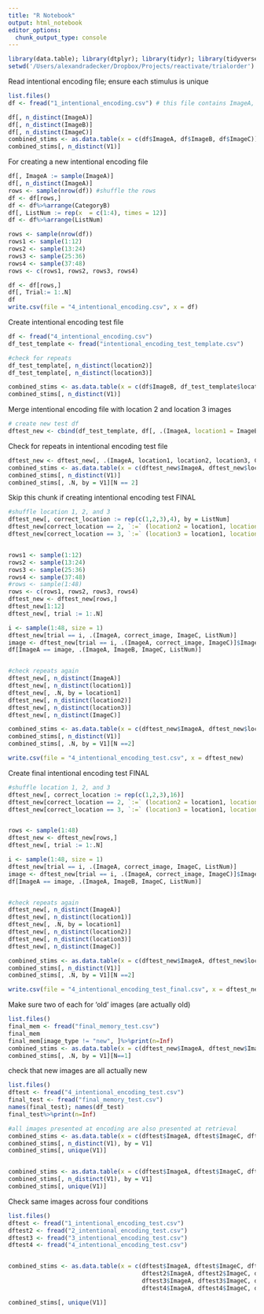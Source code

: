 ```yaml
---
title: "R Notebook"
output: html_notebook
editor_options: 
  chunk_output_type: console
---
```


```r
library(data.table); library(dtplyr); library(tidyr); library(tidyverse)
setwd('/Users/alexandradecker/Dropbox/Projects/reactivate/trialorder')
```

Read intentional encoding file; ensure each stimulus is unique
```r
list.files()
df <- fread("1_intentional_encoding.csv") # this file contains ImageA, ImageB, CategoryB and ImageC

df[, n_distinct(ImageA)]
df[, n_distinct(ImageB)]
df[, n_distinct(ImageC)]
combined_stims <- as.data.table(x = c(df$ImageA, df$ImageB, df$ImageC))
combined_stims[, n_distinct(V1)]
```

For creating a new intentional encoding file
```r
df[, ImageA := sample(ImageA)]
df[, n_distinct(ImageA)]
rows <- sample(nrow(df)) #shuffle the rows
df <- df[rows,]
df <- df%>%arrange(CategoryB)
df[, ListNum := rep(x  = c(1:4), times = 12)]
df <- df%>%arrange(ListNum)

rows <- sample(nrow(df))
rows1 <- sample(1:12)
rows2 <- sample(13:24)
rows3 <- sample(25:36)
rows4 <- sample(37:48)
rows <- c(rows1, rows2, rows3, rows4)

df <- df[rows,]
df[, Trial:= 1:.N]
df
write.csv(file = "4_intentional_encoding.csv", x = df)
```

Create intentional encoding test file
```r
df <- fread("4_intentional_encoding.csv")
df_test_template <- fread("intentional_encoding_test_template.csv")

#check for repeats
df_test_template[, n_distinct(location2)]
df_test_template[, n_distinct(location3)]

combined_stims <- as.data.table(x = c(df$ImageB, df_test_template$location2, df_test_template$location3))
combined_stims[, n_distinct(V1)]
```


Merge intentional encoding file with location 2 and location 3 images
```r
# create new test df
dftest_new <- cbind(df_test_template, df[, .(ImageA, location1 = ImageB, CategoryB, correct_image = ImageB, ImageC, ListNum)])
```

Check for repeats in intentional encoding test file
```r
dftest_new <- dftest_new[, .(ImageA, location1, location2, location3, CategoryB, correct_image, ImageC, ListNum)]
combined_stims <- as.data.table(x = c(dftest_new$ImageA, dftest_new$location1, dftest_new$location2, dftest_new$location3, dftest_new$ImageC))
combined_stims[, n_distinct(V1)]
combined_stims[, .N, by = V1][N == 2]
```

Skip this chunk if creating intentional encoding test FINAL
```r
#shuffle location 1, 2, and 3
dftest_new[, correct_location := rep(c(1,2,3),4), by = ListNum]
dftest_new[correct_location == 2, `:=` (location2 = location1, location1 = location2)]
dftest_new[correct_location == 3, `:=` (location3 = location1, location1 = location3)]


rows1 <- sample(1:12)
rows2 <- sample(13:24)
rows3 <- sample(25:36)
rows4 <- sample(37:48)
#rows <- sample(1:48)
rows <- c(rows1, rows2, rows3, rows4)
dftest_new <- dftest_new[rows,]
dftest_new[1:12]
dftest_new[, trial := 1:.N]

i <- sample(1:48, size = 1)
dftest_new[trial == i, .(ImageA, correct_image, ImageC, ListNum)]
image <- dftest_new[trial == i, .(ImageA, correct_image, ImageC)]$ImageA
df[ImageA == image, .(ImageA, ImageB, ImageC, ListNum)]


#check repeats again
dftest_new[, n_distinct(ImageA)]
dftest_new[, n_distinct(location1)]
dftest_new[, .N, by = location1]
dftest_new[, n_distinct(location2)]
dftest_new[, n_distinct(location3)]
dftest_new[, n_distinct(ImageC)]

combined_stims <- as.data.table(x = c(dftest_new$ImageA, dftest_new$location1, dftest_new$location2, dftest_new$location3, dftest_new$ImageC))
combined_stims[, n_distinct(V1)]
combined_stims[, .N, by = V1][N ==2]

write.csv(file = "4_intentional_encoding_test.csv", x = dftest_new)

```


Create final intentional encoding test FINAL
```r
#shuffle location 1, 2, and 3
dftest_new[, correct_location := rep(c(1,2,3),16)]
dftest_new[correct_location == 2, `:=` (location2 = location1, location1 = location2)]
dftest_new[correct_location == 3, `:=` (location3 = location1, location1 = location3)]


rows <- sample(1:48)
dftest_new <- dftest_new[rows,]
dftest_new[, trial := 1:.N]

i <- sample(1:48, size = 1)
dftest_new[trial == i, .(ImageA, correct_image, ImageC, ListNum)]
image <- dftest_new[trial == i, .(ImageA, correct_image, ImageC)]$ImageA
df[ImageA == image, .(ImageA, ImageB, ImageC, ListNum)]


#check repeats again
dftest_new[, n_distinct(ImageA)]
dftest_new[, n_distinct(location1)]
dftest_new[, .N, by = location1]
dftest_new[, n_distinct(location2)]
dftest_new[, n_distinct(location3)]
dftest_new[, n_distinct(ImageC)]

combined_stims <- as.data.table(x = c(dftest_new$ImageA, dftest_new$location1, dftest_new$location2, dftest_new$location3, dftest_new$ImageC))
combined_stims[, n_distinct(V1)]
combined_stims[, .N, by = V1][N ==2]

write.csv(file = "4_intentional_encoding_test_final.csv", x = dftest_new)
```


Make sure two of each for 'old' images (are actually old)
```r
list.files()
final_mem <- fread("final_memory_test.csv")
final_mem
final_mem[image_type != "new", ]%>%print(n=Inf)
combined_stims <- as.data.table(x = c(dftest_new$ImageA, dftest_new$ImageC, dftest_new$correct_image, final_mem[image_type != "new"]$Image ))
combined_stims[, .N, by = V1][N==1]
```



check that new images are all actually new
```r
list.files()
dftest <- fread("4_intentional_encoding_test.csv")
final_test <- fread("final_memory_test.csv")
names(final_test); names(df_test)
final_test%>%print(n=Inf)

#all images presented at encoding are also presented at retrieval
combined_stims <- as.data.table(x = c(dftest$ImageA, dftest$ImageC, dftest$correct_image, final_test[image_type != "new"]$Image))
combined_stims[, n_distinct(V1), by = V1]
combined_stims[, unique(V1)]


combined_stims <- as.data.table(x = c(dftest$ImageA, dftest$ImageC, dftest$location1, dftest$location2, dftest$location3, final_test$Image))
combined_stims[, n_distinct(V1), by = V1]
combined_stims[, unique(V1)]
```

Check same images across four conditions
```r
list.files()
dftest <- fread("1_intentional_encoding_test.csv")
dftest2 <- fread("2_intentional_encoding_test.csv")
dftest3 <- fread("3_intentional_encoding_test.csv")
dftest4 <- fread("4_intentional_encoding_test.csv")


combined_stims <- as.data.table(x = c(dftest$ImageA, dftest$ImageC, dftest$location1, dftest$location2, dftest$location3,
                                      dftest2$ImageA, dftest2$ImageC, dftest2$location1, dftest2$location2, dftest2$location3,
                                      dftest3$ImageA, dftest3$ImageC, dftest3$location1, dftest3$location2, dftest3$location3,
                                      dftest4$ImageA, dftest4$ImageC, dftest4$location1, dftest4$location2, dftest4$location3))

combined_stims[, unique(V1)]


```

